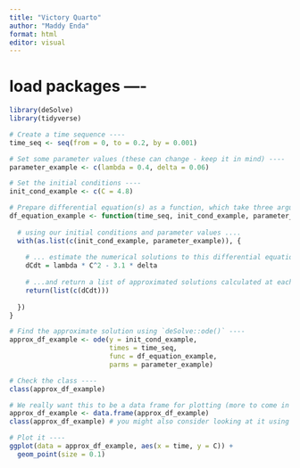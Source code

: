 ```yaml
---
title: "Victory Quarto"
author: "Maddy Enda"
format: html
editor: visual
---
```


# load packages ----

```r
library(deSolve)
library(tidyverse)

# Create a time sequence ----
time_seq <- seq(from = 0, to = 0.2, by = 0.001)
```

```r
# Set some parameter values (these can change - keep it in mind) ----
parameter_example <- c(lambda = 0.4, delta = 0.06)

# Set the initial conditions ----
init_cond_example <- c(C = 4.8)
```

```r
# Prepare differential equation(s) as a function, which take three arguments aka inputs (a sequence of time steps, a vector of our initial conditions, and a vector of our parameter values) ----
df_equation_example <- function(time_seq, init_cond_example, parameter_example) {
  
  # using our initial conditions and parameter values ....
  with(as.list(c(init_cond_example, parameter_example)), {
    
    # ... estimate the numerical solutions to this differential equation....
    dCdt = lambda * C^2 - 3.1 * delta
    
    # ...and return a list of approximated solutions calculated at each time step for all equations (here we only have 1 equation that we're solving for)
    return(list(c(dCdt)))
    
  })
}
```

```r
# Find the approximate solution using `deSolve::ode()` ----
approx_df_example <- ode(y = init_cond_example,
                         times = time_seq, 
                         func = df_equation_example, 
                         parms = parameter_example)

# Check the class ----
class(approx_df_example)

# We really want this to be a data frame for plotting (more to come in EDS 221) ----
approx_df_example <- data.frame(approx_df_example)
class(approx_df_example) # you might also consider looking at it using `View(approx_df_example)`

# Plot it ----
ggplot(data = approx_df_example, aes(x = time, y = C)) +
  geom_point(size = 0.1)
```


